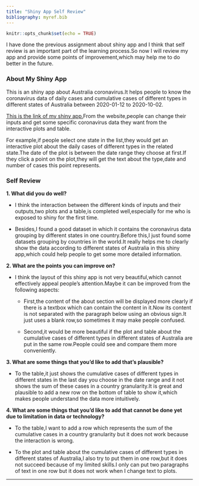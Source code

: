 ```yaml
---
title: "Shiny App Self Review"
bibliography: myref.bib
---
```


```r
knitr::opts_chunk$set(echo = TRUE)
```

I have done the previous assignment about shiny app and I think that self review is an important part of the learning process.So now I will review my app and provide some points of improvement,which may help me to do better in the future.

### About My Shiny App

This is an shiny app about Australia coronavirus.It helps people to know the coronavirus data of daily cases and cumulative cases of different types in different states of Australia between 2020-01-12 to 2020-10-02.

[This is the link of my shiny app.](https://yiwen-liu.shinyapps.io/app_about_coronavirus/)From the website,people can change their inputs and get some specific coronavirus data they want from the interactive plots and table.

For example,if people select one state in the list,they would get an interactive plot about the daily cases of different types in the related state.The date of the plot is between the date range they choose at first.If they click a point on the plot,they will get the text about the type,date and number of cases this point represents. 

### Self Review

**1. What did you do well?**    

- I think the interaction between the different kinds of inputs and their outputs,two plots and a table,is completed well,especially for me who is exposed to shiny for the first time.

- Besides,I found a good dataset in which it contains the coronavirus data grouping by different states in one country.Before this,I just found some datasets grouping by countries in the world.It really helps me to clearly show the data according to different states of Australia in this shiny app,which could help people to get some more detailed information.

**2. What are the points you can improve on?**

- I think the layout of this shiny app is not very beautiful,which cannot effectively appeal people's attention.Maybe it can be improved from the following aspects:

  - First,the content of the about section will be displayed more clearly if there is a textbox which can contain the content in it.Now its content is not separated with the paragraph below using an obvious sign.It just uses a blank row,so sometimes it may make people confused. 

  - Second,it would be more beautiful if the plot and table about the cumulative cases of different types in different states of Australia are put in the same row.People could see and compare them more conveniently.

**3. What are some things that you'd like to add that's plausible?**

- To the table,it just shows the cumulative cases of different types in different states in the last day you choose in the date range and it not shows the sum of these cases in a country granularity.It is great and plausible to add a new row on the bottom of table to show it,which makes people understand the data more intuitively.

**4. What are some things that you'd like to add that cannot be done yet due to limitation in data or technology?**

- To the table,I want to add a row which represents the sum of the cumulative cases in a country granularity but it does not work because the interaction is wrong.

- To the plot and table about the cumulative cases of different types in different states of Australia,I also try to put them in one row,but it does not succeed because of my limited skills.I only can put two paragraphs of text in one row but it does not work when I change text to plots.


*  *  *  *